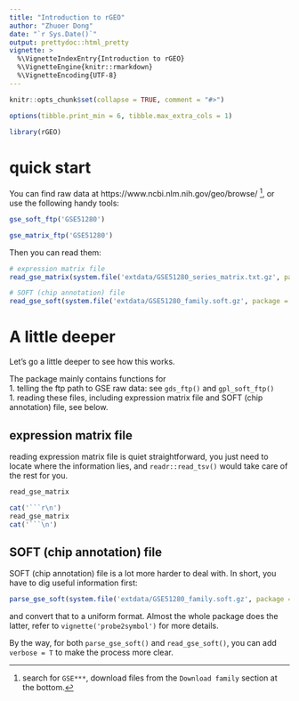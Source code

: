 ```yaml
---
title: "Introduction to rGEO"
author: "Zhuoer Dong"
date: "`r Sys.Date()`"
output: prettydoc::html_pretty
vignette: >
  %\VignetteIndexEntry{Introduction to rGEO}
  %\VignetteEngine{knitr::rmarkdown}
  %\VignetteEncoding{UTF-8}
---
```


```r
knitr::opts_chunk$set(collapse = TRUE, comment = "#>")

options(tibble.print_min = 6, tibble.max_extra_cols = 1)
```

```r
library(rGEO)
```

# quick start

You can find raw data at https://www.ncbi.nlm.nih.gov/geo/browse/ ^[search for 
    `GSE***`, download files from the `Download family` section at the bottom.],
    or use the following handy tools:
    
```r
gse_soft_ftp('GSE51280')

gse_matrix_ftp('GSE51280')
```
    
Then you can read them:

```r
# expression matrix file
read_gse_matrix(system.file('extdata/GSE51280_series_matrix.txt.gz', package = 'rGEO'))

# SOFT (chip annotation) file
read_gse_soft(system.file('extdata/GSE51280_family.soft.gz', package = 'rGEO'))
```

# A little deeper

Let's go a little deeper to see how this works. 

The package mainly contains functions for   
   1. telling the ftp path to GSE raw data: see `gds_ftp()` and `gpl_soft_ftp()`  
   1. reading these files, including expression matrix file and SOFT (chip 
        annotation) file, see below.  

## expression matrix file

reading expression matrix file is quiet straightforward, you just need to locate
    where the information lies, and `readr::read_tsv()` would take care of the 
    rest for you.

```r
read_gse_matrix
```

```r
cat('```r\n')
read_gse_matrix
cat('```\n')
```


## SOFT (chip annotation) file

SOFT (chip annotation) file is a lot more harder to deal with. In short, you 
    have to dig useful information first:
    
```r
parse_gse_soft(system.file('extdata/GSE51280_family.soft.gz', package = 'rGEO'), F)
```

and convert that to a uniform format. Almost the whole package does the latter, 
    refer to `vignette('probe2symbol')` for more details. 

By the way, for both `parse_gse_soft()` and `read_gse_soft()`, you can add 
    `verbose = T` to make the process more clear.



